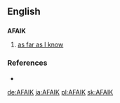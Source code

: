 ==English==

==={{initialism}}===
'''AFAIK'''

# {{context|Internet}} [[as far as I know]]

===References===
*{{cite book |author=Spears, Richard A. |year=2000 |title=NTC's Dictionary of American Slang and Colloquial Expressions |edition=third edition |publisher=NTC |pages=p. 3 |id=ISBN 0-8442-0461-7}}

[[de:AFAIK]]
[[ja:AFAIK]]
[[pl:AFAIK]]
[[sk:AFAIK]]